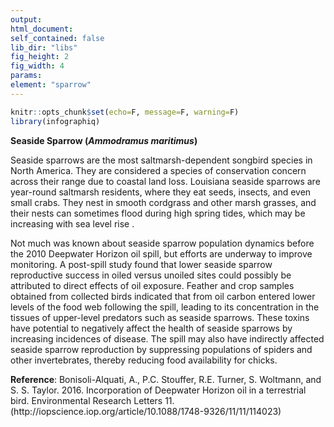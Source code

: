 ```yaml
---
output:
html_document:
self_contained: false
lib_dir: "libs"
fig_height: 2
fig_width: 4
params:
element: "sparrow"
---
```


```r
knitr::opts_chunk$set(echo=F, message=F, warning=F)
library(infographiq)
```

<base target="_parent">
**Seaside Sparrow (*Ammodramus maritimus*)**

Seaside sparrows are the most saltmarsh-dependent songbird species in North America. They are considered a species of conservation concern across their range due to coastal land loss. Louisiana seaside sparrows are year-round saltmarsh residents, where they eat seeds, insects, and even small crabs. They nest in smooth cordgrass and other marsh grasses, and their nests can sometimes flood during high spring tides, which may be increasing with sea level rise .

Not much was known about seaside sparrow population dynamics before the 2010 Deepwater Horizon oil spill, but efforts are underway to improve monitoring. A post-spill study found that lower seaside sparrow reproductive success in oiled versus unoiled sites could possibly be attributed to direct effects of oil exposure. Feather and crop samples obtained from collected birds indicated that from oil carbon entered lower levels of the food web following the spill, leading to its concentration in the tissues of upper-level predators such as seaside sparrows. These toxins have potential to negatively affect the health of seaside sparrows by increasing incidences of disease. The spill may also have indirectly affected seaside sparrow reproduction by suppressing populations of spiders and other invertebrates, thereby reducing food availability for chicks.

**Reference**: Bonisoli-Alquati, A., P.C. Stouffer, R.E. Turner, S. Woltmann, and S. S. Taylor. 2016. Incorporation of Deepwater Horizon oil in a terrestrial bird. Environmental Research Letters 11. (http://iopscience.iop.org/article/10.1088/1748-9326/11/11/114023)
